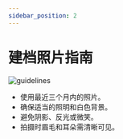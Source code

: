 ```yaml
---
sidebar_position: 2
---
```


# 建档照片指南

![guidelines](/assets/main/guideline.jpg)

- 使用最近三个月内的照片。
- 确保适当的照明和白色背景。
- 避免阴影、反光或微笑。
- 拍摄时眉毛和耳朵需清晰可见。
